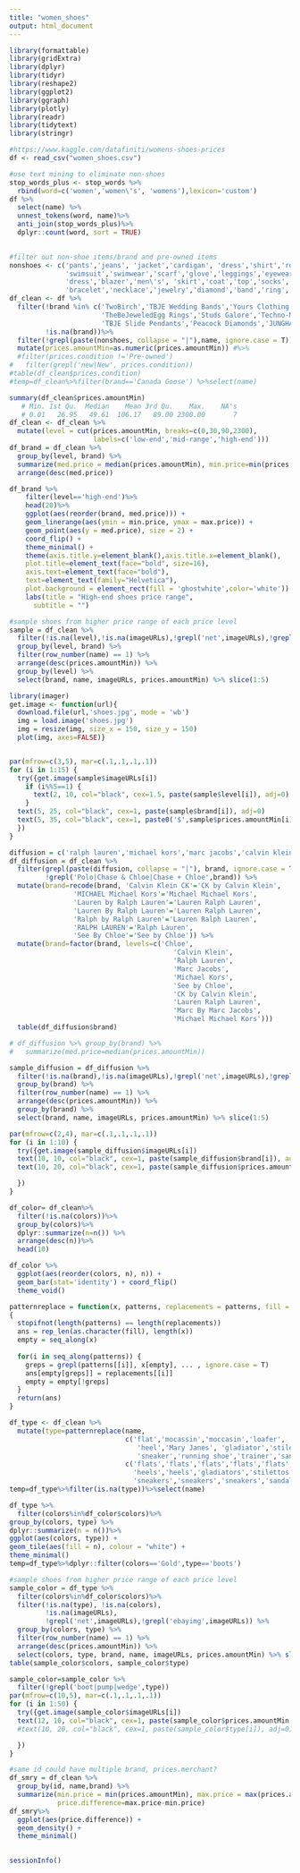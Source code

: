 ```yaml
---
title: "women_shoes"
output: html_document
---
```


```r
library(formattable)
library(gridExtra)
library(dplyr)
library(tidyr)
library(reshape2)
library(ggplot2)
library(ggraph)
library(plotly)
library(readr)
library(tidytext)
library(stringr)
```

```r
#https://www.kaggle.com/datafiniti/womens-shoes-prices
df <- read_csv("women_shoes.csv")
```



```r
#use text mining to eliminate non-shoes
stop_words_plus <- stop_words %>%
  rbind(word=c('women','women\'s', 'womens'),lexicon='custom')
df %>% 
  select(name) %>%
  unnest_tokens(word, name)%>%
  anti_join(stop_words_plus)%>%
  dplyr::count(word, sort = TRUE)
  
```
```r
#filter out non-shoe items/brand and pre-owned items
nonshoes <- c('pants','jeans', 'jacket','cardigan', 'dress','shirt','romper','suit','pedicure', 'bra','underwire','wirefree','bikini','swim','lingerie','thong','slippers','pantyhose','hairpin',
              'swimsuit','swimwear','scarf','glove','leggings','eyewear','Sunglasses',"Costume",
              'dress','blazer','men\'s', 'skirt','coat','top','socks','Doll','sleepwear','makeup',
              'bracelet','necklace','jewelry','diamond','band','ring','watch','Parka','lens')
df_clean <- df %>% 
  filter(!brand %in% c('TwoBirch','TBJE Wedding Bands','Yours Clothing','Brioni','GEMaffair',
                       'TheBeJeweledEgg Rings','Studs Galore','Techno-Marine','LUXURMAN',
                       'TBJE Slide Pendants','Peacock Diamonds','JUNGHANS','Ddi'), 
         !is.na(brand))%>% 
  filter(!grepl(paste(nonshoes, collapse = "|"),name, ignore.case = T)) %>%
  mutate(prices.amountMin=as.numeric(prices.amountMin)) #%>%
  #filter(prices.condition !='Pre-owned')
#   filter(grepl('new|New', prices.condition))
#table(df_clean$prices.condition)
#temp=df_clean%>%filter(brand=='Canada Goose') %>%select(name)
```
```r
summary(df_clean$prices.amountMin)
   # Min. 1st Qu.  Median    Mean 3rd Qu.    Max.    NA's 
   # 0.01   26.95   49.61  106.17   89.00 2300.00       7 
df_clean <- df_clean %>% 
  mutate(level = cut(prices.amountMin, breaks=c(0,30,90,2300),
                     labels=c('low-end','mid-range','high-end')))  
df_brand = df_clean %>% 
  group_by(level, brand) %>%
  summarize(med.price = median(prices.amountMin), min.price=min(prices.amountMin), max.price=max(prices.amountMin), num_shoes=n_distinct(id)) %>%
  arrange(desc(med.price))
```

```r

df_brand %>%
    filter(level=='high-end')%>%
    head(20)%>%
    ggplot(aes(reorder(brand, med.price))) +
    geom_linerange(aes(ymin = min.price, ymax = max.price)) + 
    geom_point(aes(y = med.price), size = 2) +
    coord_flip() +
    theme_minimal() +
    theme(axis.title.y=element_blank(),axis.title.x=element_blank(),
    plot.title=element_text(face="bold", size=16),
    axis.text=element_text(face="bold"),
    text=element_text(family="Helvetica"),
    plot.background = element_rect(fill = 'ghostwhite',color='white')) +
    labs(title = "High-end shoes price range",
      subtitle = "")

```
```r
#sample shoes from higher price range of each price level
sample = df_clean %>% 
  filter(!is.na(level),!is.na(imageURLs),!grepl('net',imageURLs),!grepl('ebayimg',imageURLs)) %>% 
  group_by(level, brand) %>%
  filter(row_number(name) == 1) %>%
  arrange(desc(prices.amountMin)) %>% 
  group_by(level) %>% 
  select(brand, name, imageURLs, prices.amountMin) %>% slice(1:5) 

```

```r
library(imager)
get.image <- function(url){
  download.file(url,'shoes.jpg', mode = 'wb')
  img = load.image('shoes.jpg')
  img = resize(img, size_x = 150, size_y = 150)
  plot(img, axes=FALSE)}


par(mfrow=c(3,5), mar=c(.1,.1,.1,.1))
for (i in 1:15) {
  try({get.image(sample$imageURLs[i])
    if (i%%5==1) {
      text(2, 10, col="black", cex=1.5, paste(sample$level[i]), adj=0)
    }
  text(5, 25, col="black", cex=1, paste(sample$brand[i]), adj=0)
  text(5, 35, col="black", cex=1, paste0('$',sample$prices.amountMin[i]), adj=0)
  })
}


```


```r
diffusion = c('ralph lauren','michael kors','marc jacobs','calvin klein','chloe')
df_diffusion = df_clean %>%
  filter(grepl(paste(diffusion, collapse = "|"), brand, ignore.case = T),
         !grepl('Polo|Chase & Chloe|Chase + Chloe',brand)) %>%
  mutate(brand=recode(brand, 'Calvin Klein CK'='CK by Calvin Klein', 
                'MICHAEL Michael Kors'='Michael Michael Kors',
                'Lauren by Ralph Lauren'='Lauren Ralph Lauren',
                'Lauren By Ralph Lauren'='Lauren Ralph Lauren',
                'Ralph by Ralph Lauren'='Lauren Ralph Lauren',
                'RALPH LAUREN'='Ralph Lauren',
                'See By Chloe'='See by Chloe')) %>%
  mutate(brand=factor(brand, levels=c('Chloe',
                                         'Calvin Klein',
                                         'Ralph Lauren',
                                         'Marc Jacobs',
                                         'Michael Kors',
                                         'See by Chloe',
                                         'CK by Calvin Klein',
                                         'Lauren Ralph Lauren',
                                         'Marc By Marc Jacobs',
                                         'Michael Michael Kors')))
  table(df_diffusion$brand)
```
```r
# df_diffusion %>% group_by(brand) %>%
#   summarize(med.price=median(prices.amountMin))

sample_diffusion = df_diffusion %>% 
  filter(!is.na(brand),!is.na(imageURLs),!grepl('net',imageURLs),!grepl('ebayimg',imageURLs)) %>% 
  group_by(brand) %>%
  filter(row_number(name) == 1) %>%
  arrange(desc(prices.amountMin)) %>% 
  group_by(brand) %>% 
  select(brand, name, imageURLs, prices.amountMin) %>% slice(1:5) 

par(mfrow=c(2,4), mar=c(.1,.1,.1,.1))
for (i in 1:10) {
  try({get.image(sample_diffusion$imageURLs[i])
  text(10, 10, col="black", cex=1, paste(sample_diffusion$brand[i]), adj=0)
  text(10, 20, col="black", cex=1, paste(sample_diffusion$prices.amountMin[i]), adj=0)

  })
}

```
```r
df_color= df_clean%>%
  filter(!is.na(colors))%>%
  group_by(colors)%>%
  dplyr::summarize(n=n()) %>%
  arrange(desc(n))%>%
  head(10)

df_color %>%
  ggplot(aes(reorder(colors, n), n)) + 
  geom_bar(stat='identity') + coord_flip()
  theme_void() 

```


```r
patternreplace = function(x, patterns, replacements = patterns, fill = NA, ...)
{
  stopifnot(length(patterns) == length(replacements))
  ans = rep_len(as.character(fill), length(x))    
  empty = seq_along(x)
  
  for(i in seq_along(patterns)) {
    greps = grepl(patterns[[i]], x[empty], ... , ignore.case = T)
    ans[empty[greps]] = replacements[[i]]  
    empty = empty[!greps]
  }
  return(ans)
}

df_type <- df_clean %>% 
  mutate(type=patternreplace(name, 
                             c('flat','mocassin','moccasin','loafer', 'Espadrille','boot',
                                'heel','Mary Janes', 'gladiator','stiletto','wedge','pump',
                                'sneaker','running shoe','trainer','sandal','slipper','mule','clog'),
                             c('flats','flats','flats','flats','flats','boots',
                               'heels','heels','gladiators','stilettos','wedges','pumps',
                               'sneakers','sneakers','sneakers','sandal','sandal','sandal','sandal')))
temp=df_type%>%filter(is.na(type))%>%select(name)
```
```r
df_type %>% 
  filter(colors%in%df_color$colors)%>% 
group_by(colors, type) %>%
dplyr::summarize(n = n())%>%
ggplot(aes(colors, type)) + 
geom_tile(aes(fill = n), colour = "white") +
theme_minimal() 
temp=df_type%>%dplyr::filter(colors=='Gold',type=='boots')
```

```r
#sample shoes from higher price range of each price level
sample_color = df_type %>% 
  filter(colors%in%df_color$colors)%>% 
  filter(!is.na(type), !is.na(colors),
         !is.na(imageURLs),
         !grepl('net',imageURLs),!grepl('ebayimg',imageURLs)) %>% 
  group_by(colors, type) %>%
  filter(row_number(name) == 1) %>%
  arrange(desc(prices.amountMin)) %>% 
  select(colors, type, brand, name, imageURLs, prices.amountMin) %>% slice(1:5) 
table(sample_color$colors, sample_color$type)
```
```r
sample_color=sample_color %>%
  filter(!grepl('boot|pump|wedge',type))
par(mfrow=c(10,5), mar=c(.1,.1,.1,.1))
for (i in 1:50) {
  try({get.image(sample_color$imageURLs[i])
  text(12, 10, col="black", cex=1, paste(sample_color$prices.amountMin[i]), adj=0)
  #text(10, 20, col="black", cex=1, paste(sample_color$type[i]), adj=0)

  })
}
```



```r
#same id could have multiple brand, prices.merchant?
df_smry = df_clean %>%
  group_by(id, name,brand) %>%
  summarize(min.price = min(prices.amountMin), max.price = max(prices.amountMin),
            price.difference=max.price-min.price) 
df_smry%>%
  ggplot(aes(price.difference)) + 
  geom_density() + 
  theme_minimal() 
  
```
```r
sessionInfo()
```

